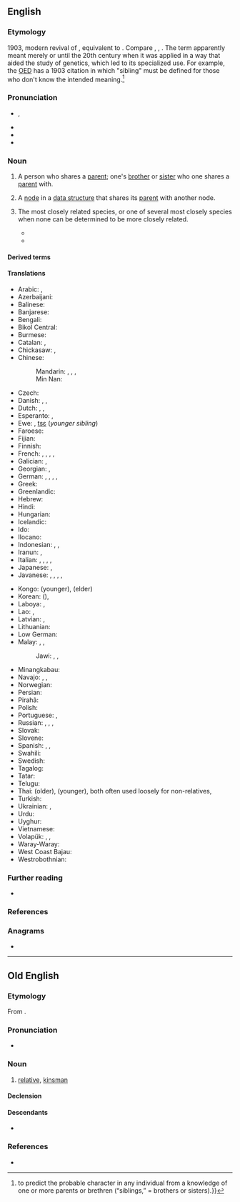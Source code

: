 ==English==

===Etymology===
1903, modern revival of {{bor|en|ang|sibling|t=relative, a relation, kinsman}}, equivalent to {{suffix|en|sib|ling}}. Compare {{cog|enm|sib}}, {{m|enm|sibbe|t=relative; kinsman}}, {{cog|de|Sippe}}. The term apparently meant merely {{m|en|kin}} or {{m|en|relative}} until the 20th century when it was applied in a way that aided the study of genetics, which led to its specialized use. For example, the [[w:Oxford English Dictionary|OED]] has a 1903 citation in which "sibling" must be defined for those who don't know the intended meaning.<ref>{{cite-journal
|year=1903
|author=Karl Pearson
|authorlink=Karl Pearson
|author2=Alice Lee
|authorlink2=Alice Lee (mathematician)
|work=Biometrika
|title=On the laws of inheritance in man
|volume=2
|issue=4
|page=369
|pageurl=https://archive.org/details/blumenzeitung13hssl/page/369
|passage=These [calculations] will enable us {{...}} to predict the probable character in any individual from a knowledge of one or more parents or brethren (“siblings,” = brothers or sisters).}}</ref>

===Pronunciation===
* {{enPR|sĭbʹ-lĭng}}, {{IPA|en|/ˈsɪblɪŋ/}}
* {{audio|en|LL-Q1860 (eng)-Vealhurl-sibling.wav|Audio (RP)}}
* {{rhymes|en|ɪblɪŋ|ɪŋ}}
* {{hyphenation|en|sib|ling}}

===Noun===
{{en-noun}}

# A person who shares a [[parent]]; one's [[brother]] or [[sister]] who one shares a [[parent]] with.
#: {{ux|en|None of my '''siblings''' are married yet.}}
# {{lb|en|comptheory}} A [[node]] in a [[data structure]] that shares its [[parent]] with another node.
# {{lb|en|taxonomy}} The most closely related species, or one of several most closely species when none can be determined to be more closely related.
#* {{quote-journal|en|date=April 1, 1990|journal=Genetics|volume=124|issue=4|pages=909-920|author=P. Hutter et al.|title=A genetic basis for the inviability of hybrids between sibling species of Drosophila|url=https://www.genetics.org/content/124/4/909.short|passage=''D. simulans'', ''D. mauritiana'' and ''D. sechellia'' (which we will call “the '''siblings'''” when we do not need to distinguish among them) have homosequential polytene chromosome banding patterns differing from those of ''D. melanogaster'' by one long inversion on chromosome arm ''3R'' and a few much smaller inversions.}}
#* {{quote-journal|en|date=November 26, 2015|doi=10.3897/zookeys.540.9791|journal=ZooKeys|volume=540|pages=211-237|author=Lucie Vaníčková et al.|title=Current knowledge of the species complex ''Anastrepha fraterculus'' (Diptera, Tephritidae) in Brazil|passage=Bush suggested that this difference might represent a case of chromosomal polymorphism or, more likely, '''sibling''' species.}}

====Derived terms====
{{der4|en
|adoptive sibling
|foster sibling
|full-sibling
|half-sibling
|little sibling
|milk sibling
|nibling
|sibling-in-law
|siblinged
|siblinghood
|siblingless
|siblinglike
|siblingly
|siblingship
|stepsibling}}

====Translations====
{{trans-top|person who shares same parents}}
* Arabic: {{t+|ar|شَقِيق|m}}, {{t|ar|شَقِيقَة|f}}
* Azerbaijani: {{t+|az|qardaş}}
* Balinese: {{t|ban|adi}} {{qualifier|younger}}
* Banjarese: {{t|bjn|dangsanak}}
* Bengali: {{t|bn|সহোদর}}
* Bikol Central: {{t|bcl|tugang}}
* Burmese: {{t+|my|မောင်နှမ}}
* Catalan: {{t+|ca|germà|m}}, {{t+|ca|germana|f}}
* Chickasaw: {{t|cic|ittibaapishi}}, {{t|cic|tibaapishi}}
* Chinese:
*: Mandarin: {{t+|cmn|兄弟姐妹|tr=xiōngdì jiěmèi|sc=Hani}}, {{t+|cmn|兄弟|tr=xiōngdì|sc=Hani}} {{qualifier|brother(s)}}, {{t+|cmn|姐妹|tr=jiěmèi|sc=Hani}} {{qualifier|sister(s)}}, {{t+|cmn|同胞|tr=tóngbāo}}
*: Min Nan: {{t+|nan|兄弟姊妹|tr=hiaⁿ-tī-chí-mōe, hiaⁿ-tī-chí-moāi|sc=Hani}}
* Czech: {{t+|cs|sourozenec|m}}
* Danish: {{t+|da|bror|c}}, {{t+|da|søster|c}}, {{t+|da|søskende|c-p}}
* Dutch: {{t+|nl|brus|m|f}}, {{t|nl|[[broer]]/[[broeder]]|m}}, {{t|nl|[[zus]]/[[zuster]]|f}}
* Esperanto: {{t|eo|gefrato}}, {{t+|eo|gefratoj|p}}
* Ewe: {{t|ee|nɔvi}}, [[tsɛ]] (''younger sibling'')
* Faroese: {{t+|fo|systkin|n-p}}
* Fijian: {{t|fj|taci}} {{qualifier|younger}}
* Finnish: {{t+|fi|sisarus}}
* French: {{t|fr|frère et sœur|m|p}}, {{t+|fr|adelphe|m|f}}, {{t+|fr|fratrie|f}}, {{t+|fr|germain|m}}, {{t+|fr|sibling|m}}
* Galician: {{t|gl|irmán|m}}, {{t|gl|irmá|f}}
* Georgian: {{t|ka|დედმამიშვილი|sc=Geor}}, {{t|ka|და-ძმა}}
* German: {{t+|de|Geschwisterchen|n}}, {{t+|de|Geschwisterkind|n}}, {{t+|de|Bruder}} {{qual|male sibling, brother}}, {{t+|de|Schwester}} {{qual|female sibling, sister}}, {{t+|de|Geschwister|p}}
* Greek: {{t+|el|αδέλφι}}
* Greenlandic: {{t|kl|qatanngut}}
* Hebrew: {{t|he|אַחַאי|m}}
* Hindi: {{t+|hi|सहोदर|m}}
* Hungarian: {{t+|hu|testvér}}
* Icelandic: {{t+|is|systkin|n-p}}
* Ido: {{t+|io|frato}}
* Ilocano: {{t|ilo|kabsat}}
* Indonesian: {{t+|id|kakak}} {{qualifier|older}}, {{t+|id|adik}} {{qualifier|younger}}, {{t+|id|saudara}} {{qualifier|regardless of age}}
* Iranun: {{t|ill|ari}} {{qualifier|younger}}, {{t|ill|dadi'}} {{qualifier|younger}}
* Italian: {{t+|it|fratello|m}}, {{t+|it|sorella|f}}, {{t+|it|parente}}, {{t+|it|congiunto|m}}, {{t+|it|consanguineo}}
* Japanese: {{t+|ja|兄弟|tr=きょうだい, kyōdai|sc=Jpan}}{{t+|ja|兄弟姉妹|tr=きょうだいしまい, kyōdai shimai}}, {{t+|ja|同胞|tr=どうほう, dōhō}}
* Javanese: {{t+|jv|sadulur}} {{qualifier|regardless of age}}, {{t|jv|sadhèrèk}} {{qualifier|regardless of age}}, {{t+|jv|adhi}} {{qualifier|younger}}, {{t+|jv|rayi}} {{qualifier|younger}}, {{t|jv|ari}} {{qualifier|younger}}
{{trans-mid}}
* Kongo: {{t|kg|lêki}} (younger), {{t|kg|yaya}} (elder)
* Korean: {{t+|ko|형제}} ({{t+|ko|兄弟}}), {{t|ko|형제자매}}
* Laboya: {{t|lmy|ali}} {{qualifier|younger}}, {{t|lmy|kaiya}} {{qualifier|older}}
* Lao: {{t|lo|ອ້າຽນ້ອຽ|tr=’āi nǭi}}, {{t|lo|ອ້າຍນ້ອງ}}
* Latvian: {{t+|lv|brālis|m}}, {{t+|lv|māsa|f}}
* Lithuanian: {{t|lt|brolija|f}}
* Low German: {{t|nds|Bölkenkind|n}}
* Malay: {{t+|ms|abang}} {{qualifier|older, male}}, {{t+|ms|kakak}} {{qualifier|older}}, {{t+|ms|adik}} {{qualifier|younger}}
*: Jawi: {{t+|ms|ابڠ|sc=Arab}} {{qualifier|older, male}}, {{t|ms|کاکق|sc=Arab}} {{qualifier|older}}, {{t|ms|اديق|sc=Arab}} {{qualifier|younger}}
* Minangkabau: {{t|min|dunsanak}}
* Navajo: {{t|nv|bił hajííjééʼ|p}} {{qualifier|blood siblings sharing the mother}}, {{t|nv|hakʼis}} {{qualifier|same sex as you}}, {{t|nv|halah}} {{qualifier|opposite sex from you}}
* Norwegian: {{t+|no|søsken|n}}
* Persian: {{t|fa|هم‌نیا|tr=ham-niâ}}
* Pirahã: {{t|myp|’ahaigí–gíi }}
* Polish: {{t+|pl|rodzeństwo|n}}
* Portuguese: {{t+|pt|irmão}}, {{t+|pt|irmã}}
* Russian: {{t+|ru|брат|m}} {{qualifier|brother}}, {{t+|ru|сестра́|f}} {{qualifier|sister}}, {{t+|ru|си́блинг|m|sc=Cyrl}} {{qualifier|neologism, rare}}, {{t+|ru|сибс|m}}
* Slovak: {{t+|sk|súrodenec|m}}
* Slovene: {{t|sl|sorojenec|m}}
* Spanish: {{t+|es|hermano|m}}, {{t+|es|hermana|f}}, {{t+|es|hermane|m|f}} {{qualifier|neologism}}
* Swahili: {{t+|sw|ndugu|c9|c0}}
* Swedish: {{t+|sv|syskon|n}}
* Tagalog: {{t+|tl|kapatid}}
* Tatar: {{t+|tt|кардәш}}
* Telugu: {{t+|te|తోబుట్టువు}}
* Thai: {{t+|th|พี่}} (older), {{t+|th|น้อง}} (younger), both often used loosely for non-relatives, {{t+|th|พี่น้อง}}
* Turkish: {{t+|tr|kardeş}}
* Ukrainian: {{t|uk|суро́дженець|m|sc=Cyrl}}, {{t|uk|родже́нство|n|sc=Cyrl}}
* Urdu: {{t|ur|سہودر|m|tr=sahodar}}
* Uyghur: {{t+|ug|قېرىنداش}}
* Vietnamese: {{t|vi|anh chị em}}
* Volapük: {{qualifier|♂♀}} {{t+|vo|gem}}, {{qualifier|♂}} {{t+|vo|higem}}, {{qualifier|♀}} {{t+|vo|jigem}}
* Waray-Waray: {{t|war|bug-to}}
* West Coast Bajau: {{t|bdr|adi'}} {{qualifier|younger}}
* Westrobothnian: {{t|gmq-bot|söskan|n}}
{{trans-bottom}}

===Further reading===
* {{pedialite}}

===References===
<references/>

{{C|en|Family members}}

===Anagrams===
* {{anagrams|en|a=bgiilns|Giblins}}

----

==Old English==

===Etymology===
From {{suffix|ang|sibb|ling}}.

===Pronunciation===
* {{ang-IPA|sibling}}

===Noun===
{{ang-noun|m}}

# {{topics|ang|Family members}} [[relative]], [[kinsman]]

====Declension====
{{ang-decl-noun-a-m|sibling}}

====Descendants====
* {{desc|en|sibling|bor=1}}

===References===
* {{R:ang:BT|sibling|ref=027589}}